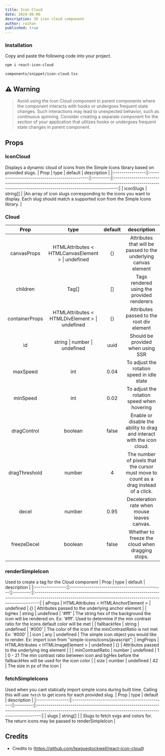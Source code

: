 ```yaml
---
title: Icon Cloud
date: 2024-06-06
description: 3D icon cloud component
author: raihan
published: true
---
```


<ComponentPreview name="icon-cloud-demo" />

<Steps>

### Installation

Copy and paste the following code into your project.

```bash
npm i react-icon-cloud
```

```text
components/snippet/icon-cloud.tsx
```

<ComponentSource name="icon-cloud" />

</Steps>

## ⚠️ Warning

> Avoid using the Icon Cloud component in parent components where the component interacts with hooks or undergoes frequent state changes. Such interactions may lead to unexpected behavior, such as continuous spinning.
> Consider creating a separate component for the section of your application that utilizes hooks or undergoes frequent state changes in parent component.

## Props

### IconCloud

Displays a dynamic cloud of icons from the Simple Icons library based on provided slugs.
| Prop | type | default | description |
|:----------------:|:-----------------------------------------------:|:---------:|:--------------------------------------------------------------------------------------------------------------------------------------------------------------:|
| iconSlugs | string[] | |An array of icon slugs corresponding to the icons you want to display. Each slug should match a supported icon from the Simple Icons library. |

### Cloud


| Prop | type | default | description |
|:--------------:|:-------------------------------------------------:|:-------:|:---------------------------------------------------------------:|
| canvasProps | HTMLAttributes < HTMLCanvasElement > \| undefined | {} | Attributes that will be passed to the underlying canvas element |
| children | Tag[] | [] | Tags rendered using the provided renderers |
| containerProps | HTMLAttributes < HTMLDivElement > \| undefined | {} | Attributes passed to the root div element |
| id | string \| number \| undefined | uuid | Should be provided when using SSR |
| maxSpeed | int | 0.04 | To adjust the rotation speed in idle state |
| minSpeed | int | 0.02 | To adjust the rotation speed when hovering |
| dragControl | boolean | false | Enable or disable the ability to drag and interact with the icon cloud. |
| dragThreshold | number | 4 | The number of pixels that the cursor must move to count as a drag instead of a click. |
| decel | number | 0.95 | Deceleration rate when mouse leaves canvas. |
| freezeDecel | boolean | false | Whether to freeze the cloud when dragging stops. |

### renderSimpleIcon

Used to create a tag for the Cloud component
| Prop | type | default | description |
|:----------------:|:-----------------------------------------------:|:---------:|:--------------------------------------------------------------------------------------------------------------------------------------------------------------:|
| aProps | HTMLAttributes < HTMLAnchorElement > \| undefined | {} | Attributes passed to the underlying anchor element |
| bgHex | string \| undefined | '#fff' | The string hex of the background the icon will be rendered on. Ex: '#fff'. Used to determine if the min contrast ratio for the icons default color will be met |
| fallbackHex | string \| undefined | '#000' | The color of the icon if the minContrastRatio is not met Ex: '#000' |
| icon | any | undefined | The simple icon object you would like to render. Ex: import icon from "simple-icons/icons/javascript";
| imgProps | HTMLAttributes < HTMLImageElement > \| undefined | {} | Attributes passed to the underlying img element | |
| minContrastRatio | number \| undefined | 1 | 0 - 21 The min contrast ratio between icon and bgHex before the fallbackHex will be used for the icon color |
| size | number \| undefined | 42 | The size in px of the icon |

### fetchSimpleIcons

Used when you cant statically import simple icons during built time. Calling this will use `fetch` to get icons for each provided slug.
| Prop | type | default | description |
|:----------------:|:-----------------------------------------------:|:---------:|:--------------------------------------------------------------------------------------------------------------------------------------------------------------:|
| slugs | string[] | | Slugs to fetch svgs and colors for. The return icons may be passed to renderSimpleIcon |

## Credits

- Credits to (https://github.com/teaguestockwell/react-icon-cloud)
